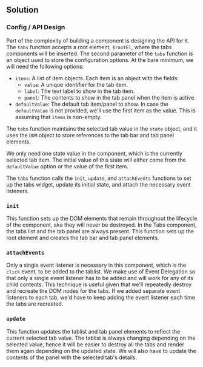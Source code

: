 
## Solution

### Config / API Design

Part of the complexity of building a component is designing the API for it. The `tabs` function accepts a root element, `$rootEl`, where the tabs components will be inserted. The second parameter of the `tabs` function is an object used to store the configuration options. At the bare minimum, we will need the following options:

- `items`: A list of item objects. Each item is an object with the fields:
  - `value`: A unique identifier for the tab item.
  - `label`: The text label to show in the tab item.
  - `panel`: The contents to show in the tab panel when the item is active.
- `defaultValue`: The default tab item/panel to show. In case the `defaultValue` is not provided, we'll use the first item as the value. This is assuming that `items` is non-empty.

The `tabs` function maintains the selected tab value in the `state` object, and it uses the `DOM` object to store references to the tab bar and tab panel elements.

We only need one state value in the component, which is the currently selected tab item. The initial value of this state will either come from the `defaultValue` option or the value of the first item.

The `tabs` function calls the `init`, `update`, and `attachEvents` functions to set up the tabs widget, update its initial state, and attach the necessary event listeners.

### `init`

This function sets up the DOM elements that remain throughout the lifecycle of the component, aka they will never be destroyed. In the Tabs component, the tabs list and the tab panel are always present. This function sets up the root element and creates the tab bar and tab panel elements.

### `attachEvents`

Only a single event listener is necessary in this component, which is the `click` event, to be added to the tablist. We make use of Event Delegation so that only a single event listener has to be added and will work for any of its child contents. This technique is useful given that we'll repeatedly destroy and recreate the DOM nodes for the tabs. If we added separate event listeners to each tab, we'd have to keep adding the event listener each time the tabs are recreated.

### `update`

This function updates the tablist and tab panel elements to reflect the current selected tab value. The tablist is always changing depending on the selected value, hence it will be easier to destroy all the tabs and render them again depending on the updated state. We will also have to update the contents of the panel with the selected tab's details.

<TestCases />
<Notes />

